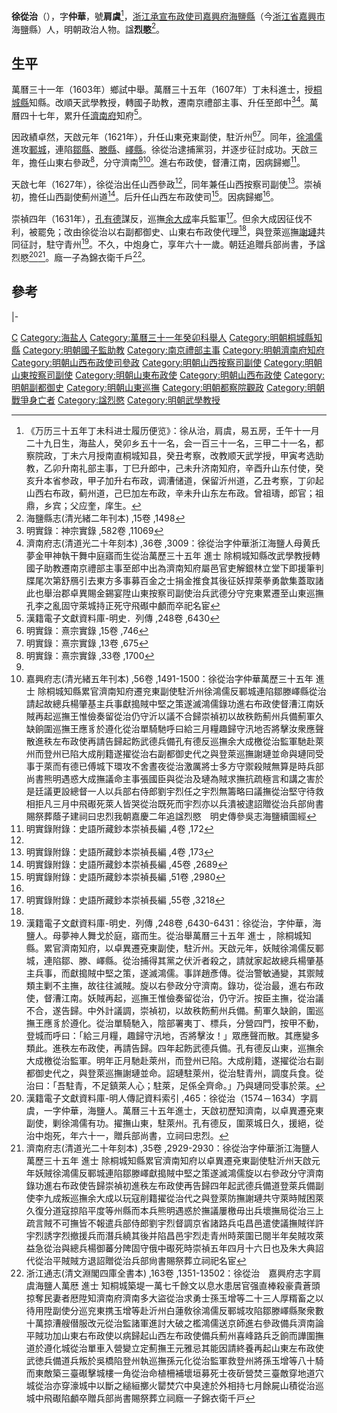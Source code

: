 {{明清人物信息框
| 姓名 = 徐從治
| 原名 =
| 圖片名稱= 
| 圖片大小 = 220px
| 圖片說明 = 
| 最高職務 = 廵撫山東都察院右副都御史
| 國家 = 大明
| 爵位 =
| 籍貫 = [[浙江承宣布政使司|浙江承宣布政使司]][[嘉興府|嘉興府]][[海鹽縣|海鹽縣]]
| 族裔 = 漢族
| 旗籍 = 
| 字號 = 字仲華，號肩虞<ref name="#1">靜志居詩話 ,2冊17卷 ,565</ref>
| 諡號 = 烈愍
| 出生日期 = [[隆慶|隆慶]]六年（1572年）
| 出生地點 = 
| 逝世日期 = [[崇禎|崇禎]]五年（1632年）
| 逝世地點 = 
| 墓葬 =
| 配偶 =
| 親屬 = [[徐璹|徐璹]]（曾祖）、[[徐鼎|徐鼎]]（祖）、[[徐應奎|徐應奎]]（父） 
| 出身 = 
*萬曆三十五年（1607年）丁未科同進士出身
| 經歷 = 
| 著作 =
*《徐公行狀》
}}
'''徐從治'''（{{bd|1572年||1632年}}），字'''仲華'''，號'''肩虞'''<ref>《万历三十五年丁未科进士履历便览》：徐从治，肩虞，易五房，壬午十一月二十九日生，海盐人，癸卯乡五十一名，会一百三十一名，三甲二十一名，都察院政，丁未六月授南直桐城知县，癸丑考察，改教顺天武学授，甲寅考选助教，乙卯升南礼部主事，丁巳升郎中，己未升济南知府，辛酉升山东付使，癸亥升本省参政，甲子加升右布政，调漕储道，保留沂州道，乙丑考察，丁卯起山西右布政，蓟州道，己巳加左布政，辛未升山东左布政。曾祖璹，郎官；祖鼎，乡宾；父应奎，庠生。</ref>，[[浙江承宣布政使司|浙江承宣布政使司]][[嘉興府|嘉興府]][[海鹽縣|海鹽縣]]（今[[浙江省|浙江省]][[嘉興市|嘉興市]]海鹽縣）人，明朝政治人物。諡'''烈愍'''<ref>海鹽縣志(清光緒二年刊本) ,15卷 ,1498</ref>。

== 生平 ==
萬曆三十一年（1603年）鄉試中舉。萬曆三十五年（1607年）丁未科進士，授[[桐城縣|桐城縣]]知縣。改順天武學教授，轉國子助教，遷南京禮部主事、升任至郎中<ref>明實錄：神宗實錄 ,582卷 ,11069</ref><ref>濟南府志(清道光二十年刻本) ,36卷 ,3009：徐從治字仲華浙江海鹽人母黄氏夢金甲神執干舞中庭寤而生從治萬歷三十五年 進士 除桐城知縣改武學教授轉國子助教遷南京禮部主事至郎中出為濟南知府屬邑官吏解銀林立堂下即援筆判牒尾次第舒鴈引去東方多事募百金之士捐金推食其後征妖捍萊拳勇歙集蓋取諸此也舉治郡卓異賜金錫宴陞山東按察司副使治兵武德分守兖東累遷至山東巡撫孔李之亂固守萊城持正死守飛礟中顱而卒祀名宦</ref>。萬曆四十七年，累升任[[濟南府|濟南府]]知府<ref>漢籍電子文獻資料庫-明史．列傳 ,248卷 ,6430</ref>。

因政績卓然，天啟元年（1621年），升任山東兗東副使，駐沂州<ref>明實錄：熹宗實錄 ,15卷 ,746</ref><ref>明實錄：熹宗實錄 ,13卷 ,675</ref>。同年，[[徐鴻儒|徐鴻儒]]進攻[[鄆城|鄆城]]，連陷[[鄒縣|鄒縣]]、[[滕縣|滕縣]]、[[嶧縣|嶧縣]]。徐從治逮捕黨羽，并逐步征討成功。天啟三年，擔任山東右參政<ref name="#2">明實錄：熹宗實錄 ,33卷 ,1700</ref>，分守濟南<ref name="#2"/><ref>嘉興府志(清光緒五年刊本) ,56卷 ,1491-1500：徐從治字仲華萬歷三十五年 進士 除桐城知縣累官濟南知府遷兖東副使駐沂州徐鴻儒反鄆城連陷鄒滕嶧縣從治請起故總兵楊肇基主兵事獻搗賊中堅之策遂滅鴻儒錄功進右布政使督漕江南妖賊再起巡撫王惟儉奏留從治仍守沂以議不合歸崇禎初以故秩飭薊州兵備薊軍久缺餉圍巡撫王應豸於遵化從治單騎馳呼曰給三月糧趣歸守汛地否將擊汝衆應聲散進秩左布政使再請告歸起飭武德兵備孔有德反巡撫余大成檄從治監軍馳赴萊州而登州已陷大成削籍遂擢從治右副都御史代之與登萊巡撫謝璉並命與璉同受事于萊而有德已傅城下環攻不舍晝夜從治激厲將士多方守禦殺賊無算是時兵部尚書熊明遇惑大成撫議命主事張國臣與從治及璉為賊求撫抗疏極言和講之害於是廷議更設總督一人以兵部右侍郎劉宇烈任之宇烈無籌略曰議撫從治堅守待救相拒凡三月中飛礟死萊人皆哭從治既死而宇烈亦以兵潰被逮詔贈從治兵部尙書賜祭葬蔭子建祠曰忠烈我朝嘉慶二年追諡烈愍　明史傳參吳志海鹽續圖經</ref>。進右布政使，督漕江南，因病歸鄉<ref name="#3">明實錄附錄：史語所藏鈔本崇禎長編 ,4卷 ,172</ref>。

天啟七年（1627年），徐從治出任山西參政<ref name="#3"/>，同年兼任山西按察司副使<ref>明實錄附錄：史語所藏鈔本崇禎長編 ,4卷 ,173</ref>。崇禎初，擔任山西副使薊州道<ref>明實錄附錄：史語所藏鈔本崇禎長編 ,45卷 ,2689</ref>。后升任山西左布政使司<ref name="#4">明實錄附錄：史語所藏鈔本崇禎長編 ,51卷 ,2980</ref>。因病歸鄉<ref name="#1"/>。

崇禎四年（1631年），[[孔有德|孔有德]]謀反，巡撫[[余大成|余大成]]率兵監軍<ref>明實錄附錄：史語所藏鈔本崇禎長編 ,55卷 ,3218</ref>。但余大成因征伐不利，被罷免；改由徐從治以右副都御史、山東右布政使代理<ref name="#4"/>，與登萊巡撫[[謝璉_(萬曆進士)|謝璉]]共同征討，駐守青州<ref>漢籍電子文獻資料庫-明史．列傳 ,248卷 ,6430-6431：徐從治，字仲華，海鹽人。母夢神人舞戈於庭，寤而生。從治舉萬曆三十五年 進士 ，除桐城知縣。累官濟南知府，以卓異遷兗東副使，駐沂州。天啟元年，妖賊徐鴻儒反鄆城，連陷鄒、滕、嶧縣。從治捕得其黨之伏沂者殺之，請就家起故總兵楊肇基主兵事，而獻搗賊中堅之策，遂滅鴻儒。事詳趙彥傳。從治警敏通變，其禦賊類主剿不主撫，故往往滅賊。旋以右參政分守濟南。錄功，從治最，進右布政使，督漕江南。妖賊再起，巡撫王惟儉奏留從治，仍守沂。按臣主撫，從治議不合，遂告歸。中外計議調，崇禎初，以故秩飭薊州兵備。薊軍久缺餉，圍巡撫王應豸於遵化。從治單騎馳入，陰部署夷丁、標兵，分營四門，按甲不動，登城而呼曰：「給三月糧，趣歸守汛地，否將擊汝！」眾應聲而散。其應變多類此。進秩左布政使，再請告歸。四年起飭武德兵備。孔有德反山東，巡撫余大成檄從治監軍。明年正月馳赴萊州，而登州已陷。大成削籍，遂擢從治右副都御史代之，與登萊巡撫謝璉並命。詔璉駐萊州，從治駐青州，調度兵食。從治曰：「吾駐青，不足鎮萊人心；駐萊，足係全齊命。」乃與璉同受事於萊。</ref>。不久，中炮身亡，享年六十一歲。朝廷追贈兵部尚書，予諡烈愍<ref>漢籍電子文獻資料庫-明人傳記資料索引 ,465：徐從治（1574－1634）字肩虞，一字仲華，海鹽人。萬曆三十五年進士，天啟初歷知濟南，以卓異遷兗東副使，剿徐鴻儒有功。擢撫山東，駐萊州。孔有德反，圍萊城日久，援絕，從治中炮死，年六十一，贈兵部尚書，立祠曰忠烈。</ref><ref>濟南府志(清道光二十年刻本) ,35卷 ,2929-2930：徐從治字仲華浙江海鹽人萬歷三十五年 進士 除桐城知縣累官濟南知府以卓異遷兗東副使駐沂州天啟元年妖賊徐鴻儒反鄆城連陷鄒滕嶧獻搗賊中堅之策遂滅鴻儒旋以右參政分守濟南錄功進右布政使告歸崇禎初進秩左布政使再告歸四年起武德兵備道登萊兵備副使李九成叛巡撫余大成以玩寇削籍擢從治代之與登萊防撫謝璉共守萊時賊困萊久復分道寇掠陷平度等州縣而本兵熊明遇惑於撫議屢檄毋出兵壞撫局從治三上疏言賊不可撫皆不報遣兵部侍郎劉宇烈督調京省諸路兵屯昌邑遣使議撫賊徉許宇烈誘字烈撤援兵而潛兵繞其後并陷昌邑宇烈走青州時萊圍已閱半年矣賊攻萊益急從治與總兵楊御蕃分陴固守俄中礟死時崇禎五年四月十六日也及朱大典詔代從治平賊賊方退詔贈從治兵部尙書賜祭葬立祠祀名宦</ref>。廕一子為錦衣衛千戶<ref>浙江通志(清文淵閣四庫全書本) ,163卷 ,1351-13502：徐從治　嘉興府志字肩虞海鹽人萬厯 進士 知桐城築堤一萬七千餘文以息水患居官强直棒殺豪貴蒼頭掠奪民妻者厯陞知濟南府濟南多大盜從治求勇士孫玉增等二十三人厚糈畜之以待用陞副使分巡兖東携玉增等赴沂州白蓮敎徐鴻儒反鄆城攻陷鄒滕嶧縣聚衆數十萬掠漕艘僣服改元從治監諸軍進討大破之檻鴻儒送京師進右參政備兵濟南論平賊功加山東右布政使以病歸起山西左布政使備兵薊州喜峰路兵乏餉而譁圍撫道於遵化城從治單車入營變立定薊撫王元雅忌其能因請終養再起山東左布政使武徳兵備道兵叛於吳橋陷登州執巡撫孫元化從治監軍救登州將孫玉增等八十騎而東敵築三臺礟擊城樓一角從治命植柵補壞垣募死士夜斫營焚三臺敵穿地道穴城從治亦穿濠城中以斷之縋絙擲火罌焚穴中臭達於外相持七月餘屍山積從治巡城中飛礟陷顱卒贈兵部尚書賜祭葬立祠廕一子錦衣衛千戸</ref>。

== 參考==
{{reflist|2}}

{{start box}}
{{s-off}}
{{s-before|[[徐鑒_(明朝)|徐鑒]]}}
{{s-title|明朝桐城縣知縣|1607年－1613年}}
{{s-after|[[馬煥賓|馬煥賓]]}}
|-
{{s-before|[[吳一栻|吳一栻]]}}
{{s-title|明朝濟南府知府|萬曆年間}}
{{s-after|[[李天經|李天經]]}}
{{end box}}

{{萬曆三十五年丁未科殿試金榜}}

{{Authority control}}

{{DEFAULTSORT:Xu徐}}
[[Category:徐姓|C]]
[[Category:海盐人|Category:海盐人]]
[[Category:萬曆三十一年癸卯科舉人|Category:萬曆三十一年癸卯科舉人]]
[[Category:明朝桐城縣知縣|Category:明朝桐城縣知縣]]
[[Category:明朝國子監助教|Category:明朝國子監助教]]
[[Category:南京禮部主事|Category:南京禮部主事]]
[[Category:明朝濟南府知府|Category:明朝濟南府知府]]
[[Category:明朝山西布政使司參政|Category:明朝山西布政使司參政]]
[[Category:明朝山西按察司副使|Category:明朝山西按察司副使]]
[[Category:明朝山東按察司副使|Category:明朝山東按察司副使]]
[[Category:明朝山東布政使|Category:明朝山東布政使]]
[[Category:明朝山西布政使|Category:明朝山西布政使]]
[[Category:明朝副都御史|Category:明朝副都御史]]
[[Category:明朝山東巡撫|Category:明朝山東巡撫]]
[[Category:明朝都察院觀政|Category:明朝都察院觀政]]
[[Category:明朝戰爭身亡者|Category:明朝戰爭身亡者]]
[[Category:諡烈愍|Category:諡烈愍]]
[[Category:明朝武學教授|Category:明朝武學教授]]